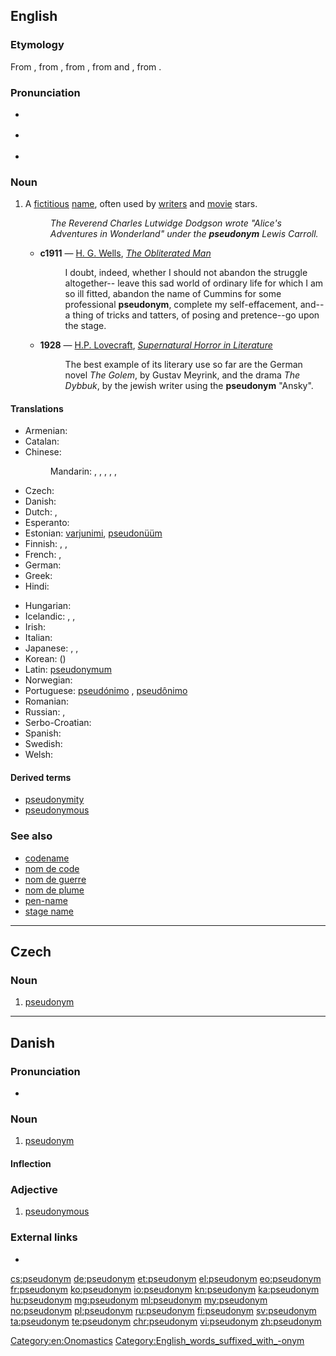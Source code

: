 {{also|Pseudonym}}
==English==
{{was wotd|2006|October|5}}
{{wikipedia}}

===Etymology===
From {{term|pseudonymous}}, from {{etyl|fr|en}} {{term|pseudonyme||lang=fr|having a false name}}, from {{etyl|grc|en}} {{term|ψευδώνυμος||tr=pseudōnumos|lang=grc}}, from {{term|ψευδής||false|tr=pseudēs|lang=grc}} and {{term|ὄνυμα|tr=onuma|lang=grc}}, from {{term|ὄνομα||name|tr=onoma|lang=grc}}.

===Pronunciation===
* {{a|UK}} {{IPA|/ˈs(j)uː.dəʊ.nɪm/|/ˈsu.də.nɪm/}}
* {{a|US}} {{IPA|/ˈsudoʊnɪm/}}
* {{audio|en-us-pseudonym.ogg|Audio (US)}}

===Noun===
{{en-noun}}

# A [[fictitious]] [[name]], often used by [[writer]]s and [[movie]] stars.
#: ''The Reverend Charles Lutwidge Dodgson wrote "Alice's Adventures in Wonderland" under the '''pseudonym''' Lewis Carroll.''
#* '''c1911''' — [[w:H. G. Wells|H. G. Wells]], ''[[s:The Obliterated Man|The Obliterated Man]]''
#*: I doubt, indeed, whether I should not abandon the struggle altogether-- leave this sad world of ordinary life for which I am so ill fitted, abandon the name of Cummins for some professional '''pseudonym''', complete my self-effacement, and--a thing of tricks and tatters, of posing and pretence--go upon the stage.
#* '''1928''' — [[w:H.P. Lovecraft|H.P. Lovecraft]], ''[[s:Supernatural Horror in Literature|Supernatural Horror in Literature]]''
#*: The best example of its literary use so far are the German novel ''The Golem'', by Gustav Meyrink, and the drama ''The Dybbuk'', by the jewish writer using the '''pseudonym''' "Ansky".

====Translations====
{{trans-top|fictious name}}
* Armenian: {{t-|hy|կեղծանուն|tr=kełcanun|sc=Armn}}
* Catalan: {{t+|ca|pseudònim|m}}
* Chinese:
*: Mandarin: {{qualifier|fake name}} {{t|cmn|假名|tr=jiǎmíng|sc=Hani}}, {{qualifier|assumed name}} {{t|cmn|化名|tr=huàmíng|sc=Hani}}, {{qualifier|pen name}} {{t|cmn|筆名|sc=Hani}}, {{t|cmn|笔名|tr=bǐmíng|sc=Hani}}, {{qualifier|stage name}} {{t|cmn|藝名|sc=Hani}}, {{t|cmn|艺名|tr=yìmíng|sc=Hani}}
* Czech: {{t+|cs|pseudonym|m}}
* Danish: {{t-|da|pseudonym}}
* Dutch: {{t+|nl|pseudoniem|n}}, {{t+|nl|schuilnaam|m}}
* Esperanto: {{t-|eo|pseŭdonimo}}
* Estonian: [[varjunimi]], [[pseudonüüm]]
* Finnish: {{t-|fi|salanimi}}, {{t+|fi|nimimerkki}}, {{t+|fi|pseudonyymi}}
* French: {{t+|fr|nom de guerre|m}}, {{t+|fr|pseudonyme|m}}
* German: {{t+|de|Pseudonym|n}}
* Greek: {{t+|el|ψευδώνυμο|n|tr=pseudónymo}}
* Hindi: {{t-|hi|तख़ल्लुस|tr=takʰallus|sc=Deva}}
{{trans-mid}}
* Hungarian: {{t+|hu|álnév}}
* Icelandic: {{t-|is|höfundarnafn|n}}, {{t-|is|dulnefni|n}}, {{t-|is|leyninafn|n}}
* Irish: {{t-|ga|ainm bréige|m}}
* Italian: {{t+|it|pseudonimo|m}}
* Japanese: {{t-|ja|雅号|tr=がごう, gagō|sc=Jpan}}, {{t+|ja|筆名|tr=ひつめい, hitsumei|sc=Jpan}}, {{t-|ja|ペンネーム|tr=pennēmu|sc=Jpan}}
* Korean: {{t+|ko|익명|tr=ingmyeong|sc=Kore}} ({{t+|ko|匿名|sc=Kore}})
* Latin: [[pseudonymum]] {{n}}
* Norwegian: {{t-|no|psevdonym|n}}
* Portuguese: [[pseudónimo]] {{m}}, [[pseudônimo]] {{m}} {{qualifier|Brazil}}
* Romanian: {{t+|ro|pseudonim|n}}
* Russian: {{t-|ru|псевдони́м|m|tr=psevdoním}}, {{t-|ru|вымышленное имя|n|tr=výmyšlennoje ímja|sc=Cyrl}}
* Serbo-Croatian: {{t-|sh|pseudonim|m}}
* Spanish: {{t+|es|seudónimo|m}}
* Swedish: {{t+|sv|pseudonym}}
* Welsh: {{t-|cy|ffugenw|m}}
{{trans-bottom}}

====Derived terms====
* [[pseudonymity]]
* [[pseudonymous]]

===See also===
* [[codename]]
* [[nom de code]]
* [[nom de guerre]]
* [[nom de plume]]
* [[pen-name]]
* [[stage name]]

[[Category:en:Onomastics]]

----

==Czech==

===Noun===
{{cs-noun|g=m}}

# [[#English|pseudonym]]

----

==Danish==

===Pronunciation===
* {{IPA|/sœvdonyːm/|[sœwd̥oˈnyːˀm]|lang=da}}

===Noun===
{{da-noun|et|er}}

# [[pseudonym#English|pseudonym]]

====Inflection====
{{da-noun-infl|et|er}}

===Adjective===
{{head|da|adjective|neuter|pseudonymt|definite and plural|pseudonyme}}

# [[pseudonymous]]

===External links===
* {{pedialite|lang=da}}

[[Category:English_words_suffixed_with_-onym]]

[[cs:pseudonym]]
[[de:pseudonym]]
[[et:pseudonym]]
[[el:pseudonym]]
[[eo:pseudonym]]
[[fr:pseudonym]]
[[ko:pseudonym]]
[[io:pseudonym]]
[[kn:pseudonym]]
[[ka:pseudonym]]
[[hu:pseudonym]]
[[mg:pseudonym]]
[[ml:pseudonym]]
[[my:pseudonym]]
[[no:pseudonym]]
[[pl:pseudonym]]
[[ru:pseudonym]]
[[fi:pseudonym]]
[[sv:pseudonym]]
[[ta:pseudonym]]
[[te:pseudonym]]
[[chr:pseudonym]]
[[vi:pseudonym]]
[[zh:pseudonym]]